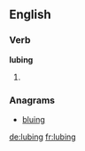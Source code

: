 ==English==

===Verb===
'''lubing'''

# {{present participle of|[[lube]]}}

===Anagrams===
* [[bluing#English|bluing]]

[[de:lubing]]
[[fr:lubing]]